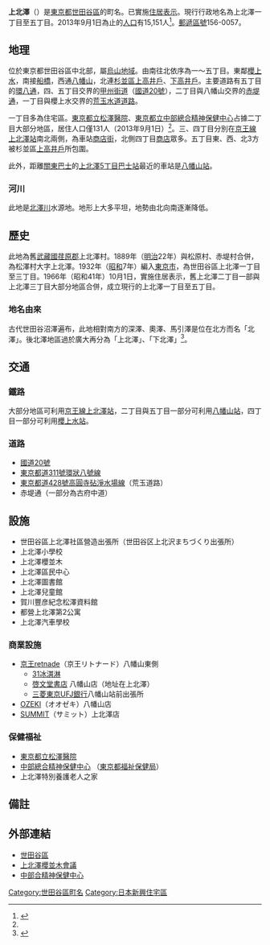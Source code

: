 {{Pathnav|日本|東京都|世田谷區|frame=1}}
{{Infobox Settlement
|official_name =  上北澤
|native_name =
|settlement_type = [[町|町]]
|image_skyline = Kamikitazawa.jpg
|imagesize = 200px
|image_caption = 上北澤一丁目
|image_flag =
|image_seal =
| image_map =
| map_caption =
| pushpin_map = Tokyo city
|subdivision_type = [[國家|國家]]
|subdivision_name = [[File:Flag_of_Japan.svg|border]] [[日本|日本]]
|subdivision_type1 = [[都道府縣|都道府縣]]
|subdivision_name1 = [[File:Flag_of_Tokyo_Prefecture.svg|25px]] [[東京都|東京都]]
|subdivision_type2 = [[東京都區部|特別區]]
|subdivision_name2 = [[File:Flag_of_Setagaya,_Tokyo.svg|25px]] [[世田谷區|世田谷區]]
|subdivision_type3 = [[地域|地域]]
|subdivision_name3 = [[烏山地域|烏山地域]]
|established_title =
|established_date =
|government_type =
|leader_title =
|leader_name =
|area_magnitude =
|area_total_sq_mi =
|area_total_km2 = 1.061
|area_land_sq_mi =
|area_land_km2 =
|area_urban_sq_mi =
|area_urban_km2 =
|area_metro_km2 =
|area_metro_sq_mi =
|population_as_of= 2013年（平成25年）9月1日
|population_footnotes = 
|population_total = 15151
|population_urban =
|population_metro =
|population_density_sq_mi =
|population_density_km2 = auto
| timezone = [[日本標準時間|JST]]
| utc_offset = +9
|timezone_DST =
|utc_offset_DST =
|latd=35|latm=39|lats=55|latNS=N
|longd=139|longm=37|longs=33|longEW=E
|elevation_footnotes=
|elevation_m =
|elevation_ft =
|postal_code_type = [[郵遞區號|郵遞區號]]
|postal_code = 156-0057　
|area_code =
|website =
|footnotes =
}}
'''上北澤'''（{{jpn|j=上北沢|hg=かみきたざわ|rm=Kami-kitazawa|f=y}}）是[[東京都|東京都]][[世田谷區|世田谷區]]的町名。已實施[[住居表示|住居表示]]。現行行政地名為上北澤一丁目至五丁目。2013年9月1日為止的[[人口|人口]]有15,151人<ref name="population">{{Cite web |url=http://www.city.setagaya.lg.jp/kurashi/107/157/692/694/1884/d00123410_d/fil/district201309.xls |title=平成25年（2013年）の世田谷区の町丁別人口と世帯数 - 世田谷区 |accessdate=2013-10-04 |archive-date=2014-07-19 |archive-url=https://web.archive.org/web/20140719124500/http://www.city.setagaya.lg.jp/kurashi/107/157/692/694/1884/d00123410_d/fil/district201309.xls |dead-url=no }}</ref>。[[郵遞區號|郵遞區號]]156-0057。

== 地理 ==
位於東京都世田谷區中北部，屬[[烏山地域|烏山地域]]。由南往北依序為一～五丁目。東鄰[[櫻上水|櫻上水]]，南接[[船橋_(世田谷區)|船橋]]，西通[[八幡山_(世田谷區)|八幡山]]，北連[[杉並區|杉並區]][[高井戶|上高井戶]]、[[下高井戶|下高井戶]]。主要道路有五丁目的[[東京都道311號環狀八號線|環八通]]，四、五丁目交界的[[甲州街道|甲州街道]]（[[國道20號|國道20號]]），二丁目與八幡山交界的[[赤堤通|赤堤通]]，一丁目與櫻上水交界的[[東京都道428號高圓寺砧淨水場線|荒玉水道道路]]。

一丁目多為住宅區。[[東京都立松澤醫院|東京都立松澤醫院]]、[[東京都立中部總合精神保健中心|東京都立中部總合精神保健中心]]占據二丁目大部分地區，居住人口僅131人（2013年9月1日）<ref name="population" />。三、四丁目分別在[[京王線|京王線]][[上北澤站|上北澤站]]南北兩側，為車站[[商店街|商店街]]，北側四丁目[[商店|商店]]眾多。五丁目東、西、北3方被杉並區[[上高井戶|上高井戶]]所包圍。

此外，距離[[關東巴士|關東巴士]]的[[關東巴士五日市街道營業所|上北澤5丁目巴士站]]最近的車站是[[八幡山站|八幡山站]]。

=== 河川 ===
此地是[[北澤川_(東京都)|北澤川]]水源地。地形上大多平坦，地勢由北向南逐漸降低。

== 歷史 ==
此地為舊[[武藏國|武藏國]][[荏原郡|荏原郡]]上北澤村。1889年（[[明治|明治]]22年）與松原村、赤堤村合併，為松澤村大字上北澤。1932年（[[昭和|昭和]]7年）編入[[東京市|東京市]]，為世田谷區上北澤一丁目至三丁目。1966年（昭和41年）10月1日，實施住居表示，舊上北澤二丁目一部與上北澤三丁目大部分地區合併，成立現行的上北澤一丁目至五丁目。

=== 地名由來 ===
古代世田谷沼澤遍布，此地相對南方的深澤、奧澤、馬引澤是位在北方而名「北澤」。後北澤地區過於廣大再分為「上北澤」、「下北澤」<ref>{{Cite web |url=http://www.city.setagaya.lg.jp/karasuyama/15000/15001/15025/d00120071.html |title=烏山地域の地名の由来 - 世田谷区 |access-date=2015-03-15 |archive-date=2016-03-06 |archive-url=https://web.archive.org/web/20160306072643/http://www.city.setagaya.lg.jp/karasuyama/15000/15001/15025/d00120071.html |dead-url=no }}</ref>。

== 交通 ==
=== 鐵路 ===
大部分地區可利用[[京王線|京王線]][[上北澤站|上北澤站]]，二丁目與五丁目一部分可利用[[八幡山站|八幡山站]]，四丁目一部分可利用[[櫻上水站|櫻上水站]]。

=== 道路 ===
* [[國道20號|國道20號]]
* [[東京都道311號環狀八號線|東京都道311號環狀八號線]]
* [[東京都道428號高圓寺砧淨水場線|東京都道428號高圓寺砧淨水場線]]（荒玉道路）
* 赤堤通（一部分為古府中道）

== 設施 ==
* 世田谷區上北澤社區營造出張所（世田谷区上北沢まちづくり出張所）
* 上北澤小學校
* 上北澤櫻並木
* 上北澤區民中心
* 上北澤圖書館
* 上北澤兒童館
* 賀川豐彦紀念松澤資料館
* 都營上北澤第2公寓
* 上北澤汽車學校

=== 商業設施 ===
* [[京王retnade|京王retnade]]（京王リトナード）八幡山東側
** [[31冰淇淋|31冰淇淋]]
** [[京王書籍販售|啓文堂書店]] 八幡山店（地址在上北澤）
** [[三菱東京UFJ銀行|三菱東京UFJ銀行]]八幡山站前出張所
* [[OZEKI|OZEKI]]（オオゼキ）八幡山店
* [[SUMMIT_(連鎖店)|SUMMIT]]（サミット）上北澤店

=== 保健福祉===
* [[東京都立松澤醫院|東京都立松澤醫院]]
* [http://www.fukushihoken.metro.tokyo.jp/chusou/index.html 中部總合精神保健中心] {{Wayback|url=http://www.fukushihoken.metro.tokyo.jp/chusou/index.html |date=20191222162526 }}（[[東京都福祉保健局|東京都福祉保健局]]）
* 上北澤特別養護老人之家

== 備註 ==
{{reflist}}

== 外部連結 ==
* [https://web.archive.org/web/20020926224343/http://www.city.setagaya.tokyo.jp/ 世田谷區]
* [http://www.sakuranamiki.org/ 上北澤櫻並木會議] {{Wayback|url=http://www.sakuranamiki.org/ |date=20201201202150 }} 
* [http://www.fukushihoken.metro.tokyo.jp/chusou/index.html 中部合精神保健中心] {{Wayback|url=http://www.fukushihoken.metro.tokyo.jp/chusou/index.html |date=20191222162526 }}

{{世田谷區的町名}}
{{DEFAULTSORT:Kami-Kitazawa}}
[[Category:世田谷區町名|Category:世田谷區町名]]
[[Category:日本新興住宅區|Category:日本新興住宅區]]